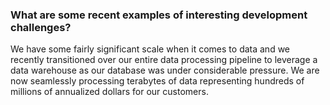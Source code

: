 ### What are some recent examples of interesting development challenges?

We have some fairly significant scale when it comes to data and we recently
transitioned over our entire data processing pipeline to leverage a data
warehouse as our database was under considerable pressure. We are now seamlessly
processing terabytes of data representing hundreds of millions of annualized
dollars for our customers.
